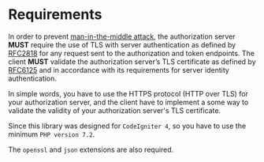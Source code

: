 # Requirements

In order to prevent [man-in-the-middle attack](https://en.wikipedia.org/wiki/Man-in-the-middle_attack),
the authorization server **MUST** require the use of TLS with server authentication as defined by
[RFC2818](https://tools.ietf.org/html/rfc2818) for any request sent to the authorization and token endpoints.
The client **MUST** validate the authorization server’s TLS certificate as defined by
[RFC6125](https://tools.ietf.org/html/rfc6125) and in accordance with its requirements for server
identity authentication.

In simple words, you have to use the HTTPS protocol (HTTP over TLS) for your authorization server, and
the client have to implement a some way to validate the validity of your authorization server's TLS certificate.

Since this library was designed for `CodeIgniter 4`, so you have to use the minimum `PHP version 7.2`.

The `openssl` and `json` extensions are also required.
